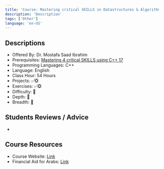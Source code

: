 ```yaml
---
title: 'Course: Mastering critical SKILLS in Datastructures & Algorithms using C++'
description: 'Description'
tags: ['Other']
language: 'en-US'
---
```


## Descriptions

-   Offered By: Dr. Mostafa Saad Ibrahim
-   Prerequisites: [Mastering 4 critical SKILLS using C++ 17](https://www.udemy.com/course/cpp-4skills)
-   Programming Languages: C++
-   Language: English
-   Class Hour: 54 Hours
-   Projects: ✅❎
-   Exercises: ✅❎
-   Difficulty: 🌟
-   Depth: 🌟
-   Breadth: 🌟

## Students Reviews / Advice

-

## Course Resources

-   Course Website: [Link](https://docs.google.com/spreadsheets/d/1z96ma1KiBrYmJ_cW7OQV9LAjKqyj_3QPj84ezv34LoA/edit?usp=sharing)
-   Financial Aid for Arabs: [Link](https://bit.ly/3eXXir5)
